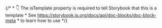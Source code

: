 
{/*
	* 👇 The isTemplate property is required to tell Storybook that this is a template
	* See https://storybook.js.org/docs/api/doc-blocks/doc-block-meta
	* to learn how to use
*/}

<Meta isTemplate />

<Title />

Tooltip component for displaying contextual information on hover or focus.

The Tooltip component provides contextual information to users when they hover over or focus on an element. It's built on top of Radix UI primitives and provides smooth animations, proper positioning, and accessibility features.

## Features
- Multiple positioning options (top, bottom, left, right)
- Customizable delay duration
- Smooth animations with fade and zoom effects
- Accessible keyboard navigation
- Customizable styling and content
- Arrow indicator for better visual connection
- Portal rendering for proper z-index handling

## Usage
```tsx
import { Tooltip, TooltipTrigger, TooltipContent } from '@repo/ui/components/Tooltip';

// Basic tooltip
<Tooltip>
  <TooltipTrigger>
    <Button>Hover me</Button>
  </TooltipTrigger>
  <TooltipContent>
    This is a tooltip
  </TooltipContent>
</Tooltip>

// With custom delay
<Tooltip delayDuration={500}>
  <TooltipTrigger>
    <Button>Delayed tooltip</Button>
  </TooltipTrigger>
  <TooltipContent>
    This tooltip appears after 500ms
  </TooltipContent>
</Tooltip>

// With custom positioning
<Tooltip>
  <TooltipTrigger>
    <Button>Positioned tooltip</Button>
  </TooltipTrigger>
  <TooltipContent side="left" sideOffset={8}>
    Tooltip on the left
  </TooltipContent>
</Tooltip>
```

<Primary />

## Inputs

The component accepts the following inputs (props):

<Controls />

---

## Additional variations

Listed below are additional variations of the component.

<Stories />